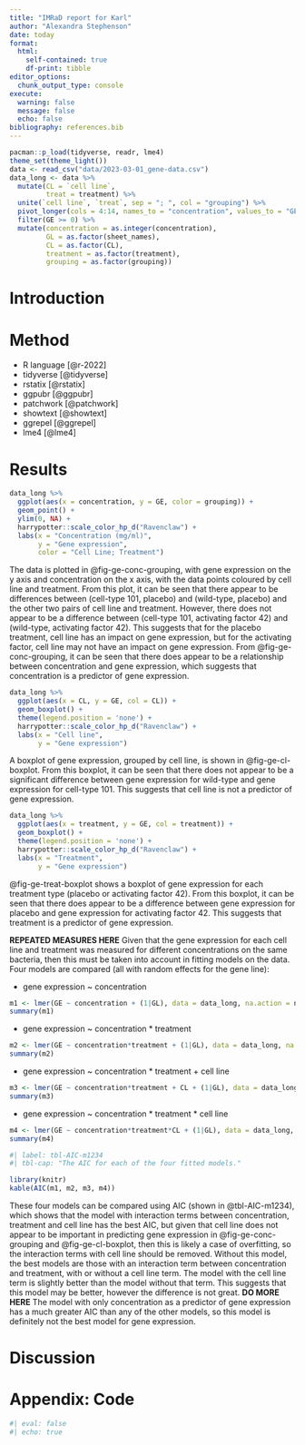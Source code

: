 ```yaml
---
title: "IMRaD report for Karl"
author: "Alexandra Stephenson"
date: today
format: 
  html:
    self-contained: true
    df-print: tibble
editor_options:
  chunk_output_type: console
execute:
  warning: false
  message: false
  echo: false
bibliography: references.bib
---
```


<!-- # A predictive model of gene expression -->

<!-- -   Y = gene expression -->

<!-- -   X = concentration (numerical), treatment (factor, 2 levels), cell line (factor, 2 levels) -->

<!-- -   grouping = sheet names -->

```r
pacman::p_load(tidyverse, readr, lme4)
theme_set(theme_light())
data <- read_csv("data/2023-03-01_gene-data.csv")
data_long <- data %>%
  mutate(CL = `cell line`,
         treat = treatment) %>%
  unite(`cell line`, `treat`, sep = "; ", col = "grouping") %>%
  pivot_longer(cols = 4:14, names_to = "concentration", values_to = "GE") %>%
  filter(GE >= 0) %>%
  mutate(concentration = as.integer(concentration),
         GL = as.factor(sheet_names),
         CL = as.factor(CL),
         treatment = as.factor(treatment),
         grouping = as.factor(grouping))
```

<!-- ```{r} -->
<!-- test1 <- lmer(GE ~ concentration + (1|GL), data = data_long, na.action = na.omit) -->
<!-- summary(test1) -->
<!-- test2 <- lmer(GE ~ concentration + treatment*CL + (1|GL), data = data_long, na.action = na.omit) -->
<!-- summary(test2) -->
<!-- test3 <- lmer(GE ~ concentration*treatment*CL + (1|GL), data = data_long, na.action = na.omit) -->
<!-- summary(test3) -->
<!-- test4 <- lmer(GE ~ concentration*treatment + (1|GL), data = data_long, na.action = na.omit) -->
<!-- summary(test4) -->
<!-- test5 <- lmer(GE ~ concentration*treatment + CL + (1|GL), data = data_long, na.action = na.omit) -->
<!-- summary(test5) -->
<!-- AIC(test1, test2, test3, test4, test5) -->
<!-- BIC(test1, test2, test3, test4, test5) -->
<!-- ``` -->
<!--  -->
<!-- Cell line does not appear (from the EDA plots) to have a large impact on the slope of `GE ~ concentration`, so removing the interaction terms with cell line (lower AIC and BIC may just be due to overfitting). Removing this option leaves `GE ~ concentration + (1|GL)`, `GE ~ concentration*treatment + (1|GL)` and `GE ~ concentration*treatment + CL + (1|GL)` as the possible models. Of these, the last two models have the best AIC and BIC. However, there is not much difference between the AIC and BIC for these two models, so the model with fewer degrees of freedom is chosen: `GE ~ concentration*treatment + (1|GL)`. **CHECK THIS** -->

# Introduction


# Method

-   R language [@r-2022]
-   tidyverse [@tidyverse]
-   rstatix [@rstatix]
-   ggpubr [@ggpubr]
-   patchwork [@patchwork]
-   showtext [@showtext]
-   ggrepel [@ggrepel]
-   lme4 [@lme4]

# Results

```r
data_long %>%
  ggplot(aes(x = concentration, y = GE, color = grouping)) +
  geom_point() +
  ylim(0, NA) +
  harrypotter::scale_color_hp_d("Ravenclaw") +
  labs(x = "Concentration (mg/ml)",
       y = "Gene expression",
       color = "Cell Line; Treatment")
```

The data is plotted in @fig-ge-conc-grouping, with gene expression on the y axis and concentration on the x axis, with the data points coloured by cell line and treatment. From this plot, it can be seen that there appear to be differences between (cell-type 101, placebo) and (wild-type, placebo) and the other two pairs of cell line and treatment. However, there does not appear to be a difference between (cell-type 101, activating factor 42) and (wild-type, activating factor 42). This suggests that for the placebo treatment, cell line has an impact on gene expression, but for the activating factor, cell line may not have an impact on gene expression. From @fig-ge-conc-grouping, it can be seen that there does appear to be a relationship between concentration and gene expression, which suggests that concentration is a predictor of gene expression.

```r
data_long %>%
  ggplot(aes(x = CL, y = GE, col = CL)) +
  geom_boxplot() +
  theme(legend.position = 'none') +
  harrypotter::scale_color_hp_d("Ravenclaw") +
  labs(x = "Cell line",
       y = "Gene expression")
```

A boxplot of gene expression, grouped by cell line, is shown in @fig-ge-cl-boxplot. From this boxplot, it can be seen that there does not appear to be a significant difference between gene expression for wild-type and gene expression for cell-type 101. This suggests that cell line is not a predictor of gene expression.

```r
data_long %>%
  ggplot(aes(x = treatment, y = GE, col = treatment)) +
  geom_boxplot() +
  theme(legend.position = 'none') +
  harrypotter::scale_color_hp_d("Ravenclaw") +
  labs(x = "Treatment",
       y = "Gene expression")
```

@fig-ge-treat-boxplot shows a boxplot of gene expression for each treatment type (placebo or activating factor 42). From this boxplot, it can be seen that there does appear to be a difference between gene expression for placebo and gene expression for activating factor 42. This suggests that treatment is a predictor of gene expression.

**REPEATED MEASURES HERE**
Given that the gene expression for each cell line and treatment was measured for different concentrations on the same bacteria, then this must be taken into account in fitting models on the data. Four models are compared (all with random effects for the gene line):

-   gene expression ~ concentration
```r
m1 <- lmer(GE ~ concentration + (1|GL), data = data_long, na.action = na.omit)
summary(m1)
```

-   gene expression ~ concentration * treatment
```r
m2 <- lmer(GE ~ concentration*treatment + (1|GL), data = data_long, na.action = na.omit)
summary(m2)
```

-   gene expression ~ concentration * treatment + cell line
```r
m3 <- lmer(GE ~ concentration*treatment + CL + (1|GL), data = data_long, na.action = na.omit)
summary(m3)
```

-   gene expression ~ concentration * treatment * cell line
```r
m4 <- lmer(GE ~ concentration*treatment*CL + (1|GL), data = data_long, na.action = na.omit)
summary(m4)
```

```r
#| label: tbl-AIC-m1234
#| tbl-cap: "The AIC for each of the four fitted models."

library(knitr)
kable(AIC(m1, m2, m3, m4))
```
These four models can be compared using AIC (shown in @tbl-AIC-m1234), which shows that the model with interaction terms between concentration, treatment and cell line has the best AIC, but given that cell line does not appear to be important in predicting gene expression in @fig-ge-conc-grouping and @fig-ge-cl-boxplot, then this is likely a case of overfitting, so the interaction terms with cell line should be removed. Without this model, the best models are those with an interaction term between concentration and treatment, with or without a cell line term. The model with the cell line term is slightly better than the model without that term. This suggests that this model may be better, however the difference is not great. **DO MORE HERE** The model with only concentration as a predictor of gene expression has a much greater AIC than any of the other models, so this model is definitely not the best model for gene expression.


# Discussion


# Appendix: Code

```r
#| eval: false
#| echo: true
```

